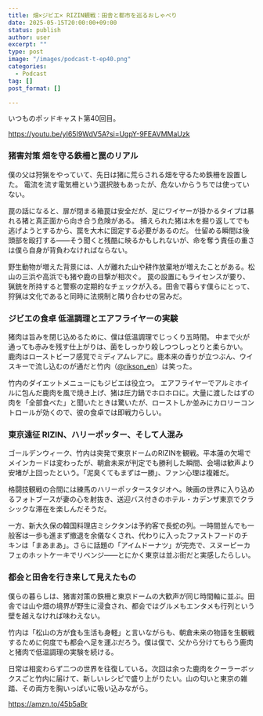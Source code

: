 ```yaml
---
title: 畑×ジビエ× RIZIN観戦：田舎と都市を巡るおしゃべり
date: 2025-05-15T20:00:00+09:00
status: publish
author: user
excerpt: ""
type: post
image: "/images/podcast-t-ep40.png"
categories:
  - Podcast
tag: []
post_format: []

---
```



いつものポッドキャスト第40回目。

https://youtu.be/yI65I9WdV5A?si=UgpY-9FEAVMMaUzk

### 猪害対策 畑を守る鉄柵と罠のリアル

僕の父は狩猟をやっていて、先日は猪に荒らされる畑を守るため鉄柵を設置した。
電流を流す電気柵という選択肢もあったが、危ないからうちでは使っていない。

罠の話になると、扉が閉まる箱罠は安全だが、足にワイヤーが掛かるタイプは暴れる猪と真正面から向き合う危険がある。
捕えられた猪は木を掘り返してでも逃げようとするから、罠を大木に固定する必要があるのだ。
仕留める瞬間は後頭部を殴打する――そう聞くと残酷に映るかもしれないが、命を奪う責任の重さは僕ら自身が背負わなければならない。

野生動物が増えた背景には、人が離れた山や耕作放棄地が増えたことがある。松山の三浜や高浜でも猪や鹿の目撃が相次ぐ。
罠の設置にもライセンスが要り、猟銃を所持すると警察の定期的なチェックが入る。田舎で暮らす僕らにとって、狩猟は文化であると同時に法規制と隣り合わせの営みだ。

### ジビエの食卓 低温調理とエアフライヤーの実験

猪肉は旨みを閉じ込めるために、僕は低温調理でじっくり五時間。
中まで火が通っても赤みを残す仕上がりは、菌をしっかり殺しつつしっとりと柔らかい。
鹿肉はローストビーフ感覚でミディアムレアに。鹿本来の香りが立つぶん、ウイスキーで流し込むのが通だと竹内（[@rikson_en](https://x.com/rikson_en)）は笑った。

竹内のダイエットメニューにもジビエは役立つ。
エアフライヤーでアルミホイルに包んだ鹿肉を風で焼き上げ、猪は圧力鍋でホロホロに。大量に渡したはずの肉を「全部食べた」と聞いたときは驚いたが、ローストしか並みにカロリーコントロールが効くので、彼の食卓では即戦力らしい。

### 東京遠征 RIZIN、ハリーポッター、そして人混み

ゴールデンウィーク、竹内は突発で東京ドームのRIZINを観戦。平本蓮の欠場でメインカードは変わったが、朝倉未来が判定でも勝利した瞬間、会場は歓声より安堵が上回ったという。「泥臭くてもまずは一勝」、ファン心理は複雑だ。

格闘技観戦の合間には練馬のハリーポッタースタジオへ。映画の世界に入り込めるフォトブースが妻の心を射抜き、送迎バス付きのホテル・カデンザ東京でクラシックな滞在を楽しんだそうだ。

一方、新大久保の韓国料理店ミシクタンは予約客で長蛇の列。一時間並んでも一般客は一歩も進まず撤退を余儀なくされ、代わりに入ったファストフードのチキンは「まあまあ」。さらに話題の「アイムドーナツ」が完売で、スヌーピーカフェのホットケーキでリベンジ――とにかく東京は並ぶ街だと実感したらしい。

### 都会と田舎を行き来して見えたもの

僕らの暮らしは、猪害対策の鉄柵と東京ドームの大歓声が同じ時間軸に並ぶ。田舎では山や畑の境界が野生に浸食され、都会ではグルメもエンタメも行列という壁を越えなければ味わえない。

竹内は「松山の方が食も生活も身軽」と言いながらも、朝倉未来の物語を生観戦するために何度でも都会へ足を運ぶだろう。僕は僕で、父から分けてもらう鹿肉と猪肉で低温調理の実験を続ける。

日常は相変わらず二つの世界を往復している。次回は余った鹿肉をクーラーボックスごと竹内に届けて、新しいレシピで盛り上がりたい。山の匂いと東京の雑踏、その両方を胸いっぱいに吸い込みながら。

https://amzn.to/45b5aBr


